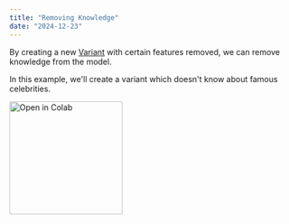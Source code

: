 ```yaml
---
title: "Removing Knowledge"
date: "2024-12-23"
---
```


By creating a new [Variant](/sdk-reference/variants) with certain features removed, we can remove knowledge from the model.

In this example, we'll create a variant which doesn't know about famous celebrities.

<a href="https://colab.research.google.com/drive/1HMQfco7cRT-ffAkcabvJusNJ0tVD4at8">
  <img
    src="https://colab.research.google.com/assets/colab-badge.svg"
    alt="Open in Colab"
    width="200px"
    style={{ pointerEvents: "none" }}
  />
</a>

